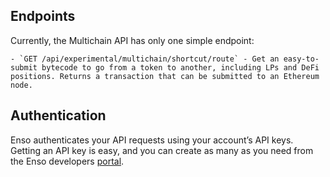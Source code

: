## Endpoints

Currently, the Multichain API has only one simple endpoint:

    - `GET /api/experimental/multichain/shortcut/route` - Get an easy-to-submit bytecode to go from a token to another, including LPs and DeFi positions. Returns a transaction that can be submitted to an Ethereum node.

## Authentication

Enso authenticates your API requests using your account’s API keys.
Getting an API key is easy, and you can create as many as you need from the Enso developers [portal](https://www.enso.finance/developers).

